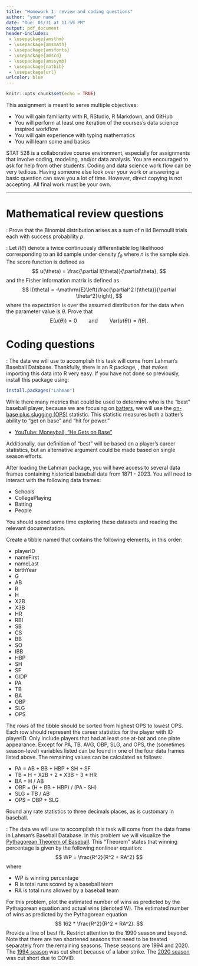 ```yaml
---
title: "Homework 1: review and coding questions"
author: "your name"
date: "Due: 01/31 at 11:59 PM"
output: pdf_document
header-includes: 
 - \usepackage{amsthm}
 - \usepackage{amsmath}
 - \usepackage{amsfonts}
 - \usepackage{amscd}
 - \usepackage{amssymb}
 - \usepackage{natbib}
 - \usepackage{url}
urlcolor: blue  
---
```


\allowdisplaybreaks

\newcommand{\Var}{\mathrm{Var}}
\newcommand{\Prob}{\mathbb{P}}
\newcommand{\E}{\mathrm{E}}
\newcommand{\R}{\mathbb{R}}
\newcommand{\inner}[1]{\langle #1 \rangle}
\newcommand{\yobs}{y_{\text{obs}}}

```r
knitr::opts_chunk$set(echo = TRUE)
```


This assignment is meant to serve multiple objectives:

 - You will gain familiarity with R, RStudio, R Markdown, and GitHub
 - You will perform at least one iteration of the courses's data science inspired workflow
 - You will gain experience with typing mathematics
 - You will learn some \texttt{dplyr} and \texttt{ggplot2} basics

STAT 528 is a collaborative course environment, especially for assignments that involve coding, modeling, and/or data analysis. You are encouraged to ask for help from other students. Coding and data science work flow can be very tedious. Having someone else look over your work or answering a basic question can save you a lot of time. However, direct copying is not accepting. All final work must be your own.



***

# Mathematical review questions

\noindent{\bf Problem 1}: Prove that the Binomial distribution arises as a sum of $n$ iid Bernoulli trials each with success probability $p$. 

\vspace*{1cm}

\noindent{\bf Problem 2}: Let $l(\theta)$ denote a twice continuously differentiable log likelihood corresponding to an iid sample under density $f_\theta$ where $n$ is the sample size. The score function is defined as
$$
  u(\theta) = \frac{\partial l(\theta)}{\partial\theta},
$$
and the Fisher information matrix is defined as
$$
  I(\theta) = -\E\left(\frac{\partial^2 l(\theta)}{\partial \theta^2}\right),
$$
where the expectation is over the assumed distribution for the data when the parameter value is $\theta$. Prove that
$$
  \E(u(\theta)) = 0 \qquad \text{and} \qquad \Var(u(\theta)) = I(\theta).
$$


# Coding questions 

\noindent{\bf Problem 3}: The data we will use to accomplish this task will come from Lahman’s Baseball Database. Thankfully, there is an R package, \texttt{Lahman}, that makes importing this data into R very easy. If you have not done so previously, install this package using:

```r
install.packages("Lahman")
```

While there many metrics that could be used to determine who is the "best" baseball player, because we are focusing on [batters](https://en.m.wikipedia.org/wiki/Batting_(baseball)), we will use the [on-base plus slugging (OPS)](https://en.m.wikipedia.org/wiki/On-base_plus_slugging) statistic. This statistic measures both a batter's ability to "get on base" and "hit for power."

 - [YouTube: Moneyball, "He Gets on Base"](https://www.youtube.com/watch?v=3MjxoaynCmk)

Additionally, our definition of "best" will be based on a player's career statistics, but an alternative argument could be made based on single season efforts.

After loading the Lahman package, you will have access to several data frames containing historical baseball data from 1871 - 2023. You will need to interact with the following data frames: 

- Schools
- CollegePlaying
- Batting
- People

You should spend some time exploring these datasets and reading the relevant documentation.

Create a tibble named \texttt{illini\_mlb\_batters} that contains the following elements, in this order:

 - playerID
 - nameFirst
 - nameLast
 - birthYear
 - G
 - AB
 - R
 - H
 - X2B
 - X3B
 - HR
 - RBI
 - SB
 - CS
 - BB
 - SO
 - IBB
 - HBP
 - SH
 - SF
 - GIDP
 - PA
 - TB
 - BA
 - OBP
 - SLG
 - OPS

The rows of the tibble should be sorted from highest OPS to lowest OPS. Each row should represent the career statistics for the player with ID playerID. Only include players that had at least one at-bat and one plate appearance. Except for PA, TB, AVG, OBP, SLG, and OPS, the (sometimes season-level) variables listed can be found in one of the four data frames listed above. The remaining values can be calculated as follows:

- PA = AB + BB + HBP + SH + SF 
- TB = H + X2B + 2 * X3B + 3 * HR 
- BA = H / AB 
- OBP = (H + BB + HBP) / (PA - SH) 
- SLG = TB / AB 
- OPS = OBP + SLG

Round any rate statistics to three decimals places, as is customary in baseball.

\vspace*{1cm}

\noindent{\bf Problem 4}:  The data we will use to accomplish this task will come from the \texttt{Teams} data frame in Lahman’s Baseball Database. In this problem we will visualize the [Pythagorean Theorem of Baseball](https://www.baseball-reference.com/bullpen/Pythagorean_Theorem_of_Baseball). This "Theorem" states that winning percentage is given by the following nonlinear equation:
$$
  WP = \frac{R^2}{R^2 + RA^2}
$$
where 

 - WP is winning percentage 
 - R is total runs scored by a baseball team
 - RA is total runs allowed by a baseball team

For this problem, plot the estimated number of wins as predicted by the Pythagorean equation and actual wins (denoted W). The estimated number of wins as predicted by the Pythagorean equation
$$
  162 * \frac{R^2}{R^2 + RA^2}.
$$
Provide a line of best fit. Restrict attention to the 1990 season and beyond. Note that there are two shortened seasons that need to be treated separately from the remaining seasons. These seasons are 1994 and 2020. The [1994 season](https://en.wikipedia.org/wiki/1994%E2%80%9395_Major_League_Baseball_strike) was cut short because of a labor strike. The [2020 season](https://en.wikipedia.org/wiki/2020_Major_League_Baseball_season) was cut short due to COVID.







